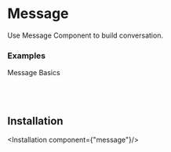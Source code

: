 # Message
Use Message Component to build conversation.

### Examples
Message Basics

<ComponentPreview component="message"/>


<br/>
<br/>

## Installation

<Installation component={"message"}/>

<br/>
<br/>
